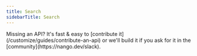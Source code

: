 ```yaml
---
title: Search
sidebarTitle: Search
---
```


<Tip>
    Missing an API? It's fast & easy to [contribute it](/customize/guides/contribute-an-api) or we'll build it if you ask for
    it in the [community](https://nango.dev/slack).
</Tip>

<CardGroup cols={4}>
    <Card title="Algolia" href="/integrations/all/algolia" color="#68a063" />
    <Card title="Exa" href="/integrations/all/exa" color="#68a063" />
</CardGroup>
